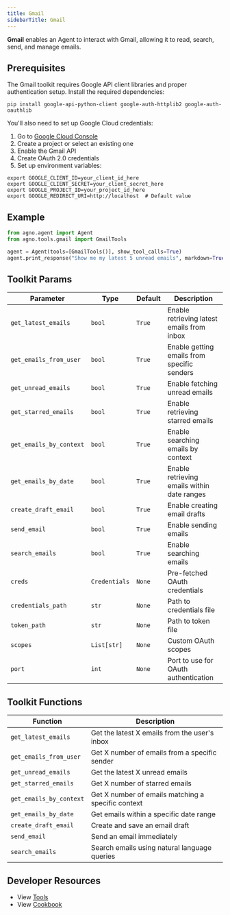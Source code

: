 ```yaml
---
title: Gmail
sidebarTitle: Gmail
---
```


**Gmail** enables an Agent to interact with Gmail, allowing it to read, search, send, and manage emails.

## Prerequisites

The Gmail toolkit requires Google API client libraries and proper authentication setup. Install the required dependencies:

```shell
pip install google-api-python-client google-auth-httplib2 google-auth-oauthlib
```

You'll also need to set up Google Cloud credentials:

1. Go to [Google Cloud Console](https://console.cloud.google.com)
2. Create a project or select an existing one
3. Enable the Gmail API
4. Create OAuth 2.0 credentials
5. Set up environment variables:

```shell
export GOOGLE_CLIENT_ID=your_client_id_here
export GOOGLE_CLIENT_SECRET=your_client_secret_here
export GOOGLE_PROJECT_ID=your_project_id_here
export GOOGLE_REDIRECT_URI=http://localhost  # Default value
```

## Example

```python cookbook/tools/gmail_tools.py
from agno.agent import Agent
from agno.tools.gmail import GmailTools

agent = Agent(tools=[GmailTools()], show_tool_calls=True)
agent.print_response("Show me my latest 5 unread emails", markdown=True)
```

## Toolkit Params

| Parameter              | Type    | Default | Description                                                |
| --------------------- | ------- | ------- | ---------------------------------------------------------- |
| `get_latest_emails`   | `bool`  | `True`  | Enable retrieving latest emails from inbox                 |
| `get_emails_from_user`| `bool`  | `True`  | Enable getting emails from specific senders                |
| `get_unread_emails`   | `bool`  | `True`  | Enable fetching unread emails                             |
| `get_starred_emails`  | `bool`  | `True`  | Enable retrieving starred emails                          |
| `get_emails_by_context`| `bool` | `True`  | Enable searching emails by context                        |
| `get_emails_by_date`  | `bool`  | `True`  | Enable retrieving emails within date ranges               |
| `create_draft_email`  | `bool`  | `True`  | Enable creating email drafts                              |
| `send_email`          | `bool`  | `True`  | Enable sending emails                                     |
| `search_emails`       | `bool`  | `True`  | Enable searching emails                                   |
| `creds`          | `Credentials` | `None` | Pre-fetched OAuth credentials                             |
| `credentials_path`    | `str`   | `None`  | Path to credentials file                                  |
| `token_path`          | `str`   | `None`  | Path to token file                                        |
| `scopes`          | `List[str]`   | `None`  | Custom OAuth scopes                                     |
| `port`                | `int`   | `None`  | Port to use for OAuth authentication                      |

## Toolkit Functions

| Function               | Description                                                |
| --------------------- | ---------------------------------------------------------- |
| `get_latest_emails`   | Get the latest X emails from the user's inbox              |
| `get_emails_from_user`| Get X number of emails from a specific sender              |
| `get_unread_emails`   | Get the latest X unread emails                            |
| `get_starred_emails`  | Get X number of starred emails                            |
| `get_emails_by_context`| Get X number of emails matching a specific context        |
| `get_emails_by_date`  | Get emails within a specific date range                   |
| `create_draft_email`  | Create and save an email draft                            |
| `send_email`          | Send an email immediately                                 |
| `search_emails`       | Search emails using natural language queries              |


## Developer Resources

- View [Tools](https://github.com/agno-agi/agno/blob/main/libs/agno/agno/tools/gmail.py)
- View [Cookbook](https://github.com/agno-agi/agno/blob/main/cookbook/tools/gmail_tools.py)
